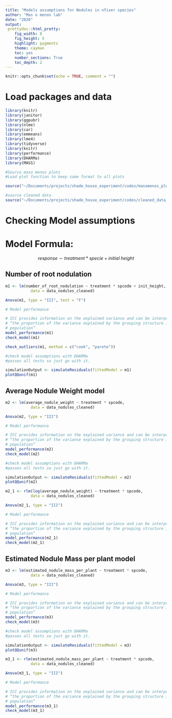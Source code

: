 ```yaml
---
title: "Models assumptions for Nodules in nfixer species"
author: "Mas o menos lab"
date: "2020"
output: 
 prettydoc::html_pretty:
    fig_width: 8
    fig_height: 5 
    highlight: pygments
    theme: cayman   
    toc: yes
    number_sections: True
    toc_depth: 2
---
```


```r
knitr::opts_chunk$set(echo = TRUE, comment = "")
```

# Load packages and data 

```r
library(knitr)
library(janitor)
library(ggpubr)
library(nlme)
library(car)
library(emmeans)
library(lme4)
library(tidyverse)
library(knitr)
library(performance)
library(DHARMa)
library(MASS)
```

```r
#Source maso menos plots
#Load plot function to keep same format to all plots

source("~/Documents/projects/shade_house_experiment/codes/masomenos_plot.R")
```

```r
#source cleaned data
source("~/Documents/projects/shade_house_experiment/codes/cleaned_data_nodules.R")
```



# Checking Model assumptions

# Model Formula:  

$$response \sim treatment*specie + initial\ height$$

## Number of root nodulation


```r

m1 <- lm(number_of_root_nodulation ~ treatment * spcode + init_height, 
		   data = data_nodules_cleaned)

Anova(m1, type = "III", test = "F")
```

```r
# Model performance

# ICC provides information on the explained variance and can be interpreted as:
# “the proportion of the variance explained by the grouping structure in the 
# population”
model_performance(m1)
check_model(m1)

```


```r
check_outliers(m1, method = c("cook", "pareto"))
```


```r
#check model assumptions with DHARMa 
#passes all tests so just go with it. 

simulationOutput <- simulateResiduals(fittedModel = m1)
plotQQunif(m1) 
```


## Average Nodule Weight model


```r
m2 <- lm(average_nodule_weight ~ treatment * spcode, 
		   data = data_nodules_cleaned)

Anova(m2, type = "III")
```


```r
# Model performance

# ICC provides information on the explained variance and can be interpreted as:
# “the proportion of the variance explained by the grouping structure in the 
# population”
model_performance(m2)
check_model(m2)
```

```r
#check model assumptions with DHARMa 
#passes all tests so just go with it. 

simulationOutput <- simulateResiduals(fittedModel = m2)
plotQQunif(m2) 
```

```r
m2_1 <- rlm(log(average_nodule_weight) ~ treatment * spcode, 
		   data = data_nodules_cleaned)

Anova(m2_1, type = "III")
```


```r
# Model performance

# ICC provides information on the explained variance and can be interpreted as:
# “the proportion of the variance explained by the grouping structure in the 
# population”
model_performance(m2_1)
check_model(m2_1)
```


## Estimated Nodule Mass per plant model

```r
m3 <- lm(estimated_nodule_mass_per_plant ~ treatment * spcode, 
		   data = data_nodules_cleaned)

Anova(m3, type = "III")
```


```r
# Model performance

# ICC provides information on the explained variance and can be interpreted as:
# “the proportion of the variance explained by the grouping structure in the 
# population”
model_performance(m3)
check_model(m3)

```

```r
#check model assumptions with DHARMa 
#passes all tests so just go with it. 

simulationOutput <- simulateResiduals(fittedModel = m3)
plotQQunif(m3) 
```


```r
m3_1 <- rlm(estimated_nodule_mass_per_plant ~ treatment * spcode, 
		   data = data_nodules_cleaned)

Anova(m3_1, type = "III")
```

```r
# Model performance

# ICC provides information on the explained variance and can be interpreted as:
# “the proportion of the variance explained by the grouping structure in the 
# population”
model_performance(m3_1)
check_model(m3_1)

```

